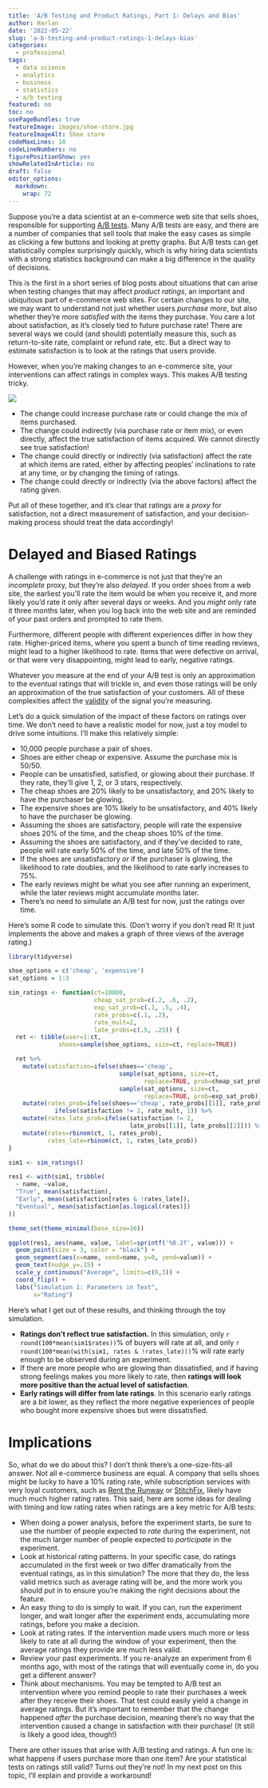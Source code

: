 ```yaml
---
title: 'A/B Testing and Product Ratings, Part 1: Delays and Bias'
author: Harlan
date: '2022-05-22'
slug: 'a-b-testing-and-product-ratings-1-delays-bias'
categories:
  - professional
tags:
  - data science
  - analytics
  - business
  - statistics
  - a/b testing
featured: no
toc: no
usePageBundles: true
featureImage: images/shoe-store.jpg
featureImageAlt: Shoe store
codeMaxLines: 10
codeLineNumbers: no
figurePositionShow: yes
showRelatedInArticle: no
draft: false
editor_options: 
  markdown: 
    wrap: 72
---
```



Suppose you're a data scientist at an e-commerce web site that
sells shoes, responsible for
supporting [A/B tests](https://en.wikipedia.org/wiki/A/B_testing). 
Many A/B tests are easy, and there are a number of
companies that sell tools that make the easy cases as simple as clicking a few
buttons and looking at pretty graphs. But A/B tests can get statistically
complex surprisingly quickly, which is why hiring data scientists with a 
strong statistics background can make a big difference in the quality of
decisions. 

This is the first in a short series of blog posts about situations that
can arise when testing changes that may affect _product ratings_, an 
important and ubiquitous part of e-commerce web sites.
For certain changes to our site, we may want to understand
not just whether users *purchase more*, but also whether they're more
*satisfied* with the items they purchase. 
You care a lot about satisfaction, as it's closely tied to future purchase
rate!
There are several ways we
could (and should) potentially measure this, such as return-to-site rate, complaint
or refund rate, etc. But a direct way to estimate
satisfaction is to look at the ratings that users provide.

However, when you're making changes to an e-commerce site, your interventions
can affect ratings in complex ways. This makes A/B testing tricky.

![](images/Rating Causality.png)

* The change could increase purchase rate or could change the
mix of items purchased.
* The change could indirectly (via purchase rate or
item mix), or even directly, affect the true satisfaction of items acquired. We cannot
directly see true satisfaction!
* The change could directly or indirectly (via satisfaction) affect
the rate at which items are rated, either by affecting peoples' inclinations
to rate at any time, or by changing the timing of ratings.
* The change could directly or indirectly (via the above factors)
affect the rating given.

Put all of these together, and it's clear that ratings are a _proxy_ for
satisfaction, not a direct measurement of satisfaction, and your
decision-making process should treat the data accordingly! 

# Delayed and Biased Ratings

A challenge with ratings in e-commerce is not just that they're an
*incomplete* proxy, but they're also *delayed*.
If you order shoes from a web site, the earliest you'll rate the item
would be when you receive it, and more likely you'd rate it only after
several days or weeks. And you *might* only rate it three months later,
when you log back into the web site and are reminded of your past
orders and prompted to rate them.

Furthermore, different people with different experiences differ in how they
rate. Higher-priced items, where you spent a bunch of time reading
reviews, might lead to a higher likelihood to rate. Items that were
defective on arrival, or that were very disappointing, might lead to
early, negative ratings.

Whatever you measure at the end of your A/B test is only an
approximation to the eventual ratings that will trickle in, and even those
ratings will be only an approximation of the true satisfaction of your
customers. All of these complexities affect the
[validity](https://www.scribbr.com/methodology/reliability-vs-validity/) of the
signal you're measuring.

Let's do a quick simulation of the impact of these factors on 
ratings over time. We don't need to have
a realistic model for now, just a toy model to drive some intuitions. I'll make this
relatively simple:

* 10,000 people purchase a pair of shoes.
* Shoes are either cheap or expensive. Assume the purchase mix is 50/50.
* People can be unsatisfied, satisfied, or glowing about their purchase.
If they rate, they'll give 1, 2, or 3 stars, respectively.
* The cheap shoes are 20% likely to be unsatisfactory, and 20% likely to have
the purchaser be glowing.
* The expensive shoes are 10% likely to be unsatisfactory, and 40% likely to 
have the purchaser be glowing.
* Assuming the shoes are satisfactory, people will rate the expensive shoes
20% of the time, and the cheap shoes 10% of the time.
* Assuming the shoes are satisfactory, and if they've decided to rate,
people will rate early 50% of the time, 
and late 50% of the time.
* If the shoes are unsatisfactory _or_ if the purchaser is glowing, 
the likelihood to rate doubles, and the 
likelihood to rate early increases to 75%.
* The early reviews might be what you see after running an experiment,
while the later reviews might accumulate months later.
* There's no need to simulate an A/B test for now, just the ratings over time.

Here's some R code to simulate this. (Don't worry if you don't read R! 
It just implements the above and makes a graph of three views of the average
rating.) 

```r
library(tidyverse)
```

```r
shoe_options = c('cheap', 'expensive')
sat_options = 1:3

sim_ratings <- function(ct=10000,
                        cheap_sat_prob=c(.2, .6, .2),
                        exp_sat_prob=c(.1, .5, .4),
                        rate_probs=c(.1, .2),
                        rate_mult=2,
                        late_probs=c(.5, .25)) {
  ret <- tibble(user=1:ct,
              shoes=sample(shoe_options, size=ct, replace=TRUE))

  ret %>%
    mutate(satisfaction=ifelse(shoes=='cheap',
                               sample(sat_options, size=ct,
                                      replace=TRUE, prob=cheap_sat_prob),
                               sample(sat_options, size=ct,
                                      replace=TRUE, prob=exp_sat_prob))) %>%
    mutate(rates_prob=ifelse(shoes=='cheap', rate_probs[[1]], rate_probs[[2]]) * 
             ifelse(satisfaction != 2, rate_mult, 1)) %>%
    mutate(rates_late_prob=ifelse(satisfaction != 2, 
                                  late_probs[[1]], late_probs[[2]])) %>%
    mutate(rates=rbinom(ct, 1, rates_prob),
           rates_late=rbinom(ct, 1, rates_late_prob))
}

sim1 <- sim_ratings()

res1 <- with(sim1, tribble(
  ~ name, ~value,
  "True", mean(satisfaction),
  "Early", mean(satisfaction[rates & !rates_late]),
  "Eventual", mean(satisfaction[as.logical(rates)])
))

theme_set(theme_minimal(base_size=16))

ggplot(res1, aes(name, value, label=sprintf('%0.2f', value))) +
  geom_point(size = 3, color = "black") + 
  geom_segment(aes(x=name, xend=name, y=0, yend=value)) +
  geom_text(nudge_y=.15) +
  scale_y_continuous("Average", limits=c(0,3)) +
  coord_flip() +
  labs("Simulation 1: Parameters in Text",
       x="Rating")

```

Here's what I get out of these results, and thinking through the toy simulation.

* **Ratings don't reflect true satisfaction.** In this simulation,
only `r round(100*mean(sim1$rates))`\% of buyers will rate at all,
and only `r round(100*mean(with(sim1, rates & !rates_late)))`\% will rate
early enough to be observed during an experiment. 
* If there are more people who are glowing than dissatisfied, 
and if having strong feelings makes you more likely to rate, then 
**ratings will look more positive than the actual level of satisfaction**.
* **Early ratings will differ from late ratings**. In this scenario early
ratings are a bit
lower, as they reflect the more negative experiences of people who bought
more expensive shoes but were dissatisfied.

# Implications

So, what do we do about this? I don't think there's a one-size-fits-all
answer. Not all e-commerce business are equal. A company
that sells shoes might be lucky to have a 10% rating rate, while subscription
services with very loyal customers, such as 
[Rent the Runway](https://www.renttherunway.com/) or 
[StitchFix](https://stitchfix.com/),
likely have much much higher rating rates. This said, here are some ideas
for dealing with timing and low rating rates when ratings are a key metric
for A/B tests:

* When doing a power analysis, before the experiment starts, be sure
to use the number of people expected to _rate_ during the experiment, not
the much larger number of people expected to _participate_ in the experiment.
* Look at historical rating patterns. In your specific case, do ratings
accumulated in the first week or two differ dramatically from the eventual
ratings, as in this simulation? 
The more that they do, the less valid metrics such as average
rating will be, and the more work you should put in to ensure you're making
the right decisions about the feature.
* An easy thing to do is simply to wait. If you can, run the experiment longer, 
and wait longer after the experiment ends, accumulating more ratings, 
before you make a decision.
* Look at rating rates. If the intervention made users much more or less likely
to rate at all during the window of your experiment, then the average ratings
they provide are much less valid.
* Review your past experiments. If you re-analyze an experiment from 6 months
ago, with most of the ratings that will eventually come in, do you get a
different answer? 
* Think about mechanisms. You may be tempted to A/B test an intervention
where you remind people to rate their purchases a week after they receive
their shoes. That test could easily yield a change in average ratings. But
it's important to remember that the change happened _after_ the purchase
decision, meaning there's no way that the intervention caused a change in 
satisfaction with their purchase! (It still is likely a good idea, though!)

There are other issues that arise with
A/B testing and ratings. A fun one is: what happens if users purchase more 
than one item? Are your
statistical tests on ratings still valid? Turns out they're not! 
In my next post on this topic, I'll explain and provide a workaround! 
